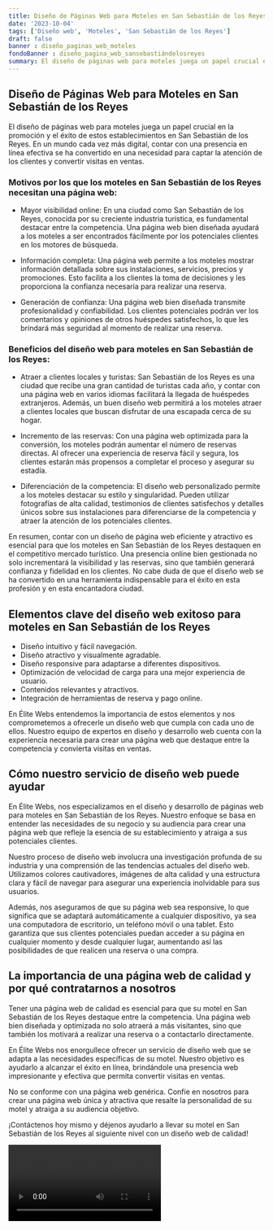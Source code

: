 ```yaml
---
title: Diseño de Páginas Web para Moteles en San Sebastián de los Reyes
date: '2023-10-04'
tags: ['Diseño web', 'Moteles', 'San Sebastián de los Reyes']
draft: false
banner : diseño_paginas_web_moteles
fondoBanner : diseño_pagina_web_sansebastiándelosreyes
summary: El diseño de páginas web para moteles juega un papel crucial en la promoción y el éxito de estos establecimientos en San Sebastián de los Reyes. En un mundo cada vez más digital, contar con una presencia en línea efectiva se ha convertido en una necesidad para captar la atención de los clientes y convertir visitas en ventas.
---
```


## Diseño de Páginas Web para Moteles en San Sebastián de los Reyes

El diseño de páginas web para moteles juega un papel crucial en la promoción y el éxito de estos establecimientos en San Sebastián de los Reyes. En un mundo cada vez más digital, contar con una presencia en línea efectiva se ha convertido en una necesidad para captar la atención de los clientes y convertir visitas en ventas.

### Motivos por los que los moteles en San Sebastián de los Reyes necesitan una página web:

- Mayor visibilidad online: En una ciudad como San Sebastián de los Reyes, conocida por su creciente industria turística, es fundamental destacar entre la competencia. Una página web bien diseñada ayudará a los moteles a ser encontrados fácilmente por los potenciales clientes en los motores de búsqueda.

- Información completa: Una página web permite a los moteles mostrar información detallada sobre sus instalaciones, servicios, precios y promociones. Esto facilita a los clientes la toma de decisiones y les proporciona la confianza necesaria para realizar una reserva.

- Generación de confianza: Una página web bien diseñada transmite profesionalidad y confiabilidad. Los clientes potenciales podrán ver los comentarios y opiniones de otros huéspedes satisfechos, lo que les brindará más seguridad al momento de realizar una reserva.

### Beneficios del diseño web para moteles en San Sebastián de los Reyes:

- Atraer a clientes locales y turistas: San Sebastián de los Reyes es una ciudad que recibe una gran cantidad de turistas cada año, y contar con una página web en varios idiomas facilitará la llegada de huéspedes extranjeros. Además, un buen diseño web permitirá a los moteles atraer a clientes locales que buscan disfrutar de una escapada cerca de su hogar.

- Incremento de las reservas: Con una página web optimizada para la conversión, los moteles podrán aumentar el número de reservas directas. Al ofrecer una experiencia de reserva fácil y segura, los clientes estarán más propensos a completar el proceso y asegurar su estadía.

- Diferenciación de la competencia: El diseño web personalizado permite a los moteles destacar su estilo y singularidad. Pueden utilizar fotografías de alta calidad, testimonios de clientes satisfechos y detalles únicos sobre sus instalaciones para diferenciarse de la competencia y atraer la atención de los potenciales clientes.

En resumen, contar con un diseño de página web eficiente y atractivo es esencial para que los moteles en San Sebastián de los Reyes destaquen en el competitivo mercado turístico. Una presencia online bien gestionada no solo incrementará la visibilidad y las reservas, sino que también generará confianza y fidelidad en los clientes. No cabe duda de que el diseño web se ha convertido en una herramienta indispensable para el éxito en esta profesión y en esta encantadora ciudad.

<GifSeo />

<Cta />

## Elementos clave del diseño web exitoso para moteles en San Sebastián de los Reyes

- Diseño intuitivo y fácil navegación.
- Diseño atractivo y visualmente agradable.
- Diseño responsive para adaptarse a diferentes dispositivos.
- Optimización de velocidad de carga para una mejor experiencia de usuario.
- Contenidos relevantes y atractivos.
- Integración de herramientas de reserva y pago online.

En Élite Webs entendemos la importancia de estos elementos y nos comprometemos a ofrecerle un diseño web que cumpla con cada uno de ellos. Nuestro equipo de expertos en diseño y desarrollo web cuenta con la experiencia necesaria para crear una página web que destaque entre la competencia y convierta visitas en ventas.

## Cómo nuestro servicio de diseño web puede ayudar

En Élite Webs, nos especializamos en el diseño y desarrollo de páginas web para moteles en San Sebastián de los Reyes. Nuestro enfoque se basa en entender las necesidades de su negocio y su audiencia para crear una página web que refleje la esencia de su establecimiento y atraiga a sus potenciales clientes.

Nuestro proceso de diseño web involucra una investigación profunda de su industria y una comprensión de las tendencias actuales del diseño web. Utilizamos colores cautivadores, imágenes de alta calidad y una estructura clara y fácil de navegar para asegurar una experiencia inolvidable para sus usuarios.

Además, nos aseguramos de que su página web sea responsive, lo que significa que se adaptará automáticamente a cualquier dispositivo, ya sea una computadora de escritorio, un teléfono móvil o una tablet. Esto garantiza que sus clientes potenciales puedan acceder a su página en cualquier momento y desde cualquier lugar, aumentando así las posibilidades de que realicen una reserva o una compra.

## La importancia de una página web de calidad y por qué contratarnos a nosotros

Tener una página web de calidad es esencial para que su motel en San Sebastián de los Reyes destaque entre la competencia. Una página web bien diseñada y optimizada no solo atraerá a más visitantes, sino que también los motivará a realizar una reserva o a contactarlo directamente.

En Élite Webs nos enorgullece ofrecer un servicio de diseño web que se adapta a las necesidades específicas de su motel. Nuestro objetivo es ayudarlo a alcanzar el éxito en línea, brindándole una presencia web impresionante y efectiva que permita convertir visitas en ventas.

No se conforme con una página web genérica. Confíe en nosotros para crear una página web única y atractiva que resalte la personalidad de su motel y atraiga a su audiencia objetivo.

¡Contáctenos hoy mismo y déjenos ayudarlo a llevar su motel en San Sebastián de los Reyes al siguiente nivel con un diseño web de calidad!

<Video />

<CtaBot job='Moteles' city='San Sebastián de los Reyes'/>

<Gmaps query='San Sebastián de los Reyes+españa+maps' />